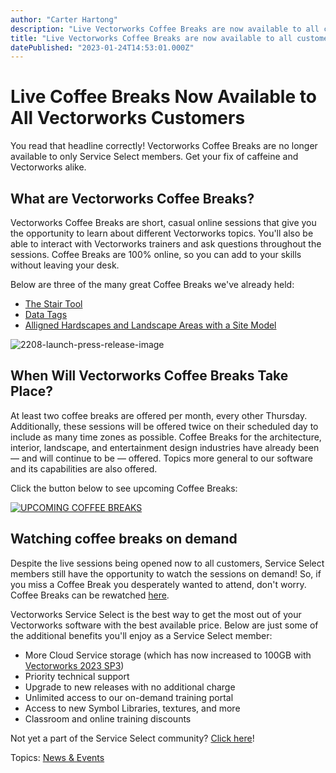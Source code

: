 ```yaml
---
author: "Carter Hartong"
description: "Live Vectorworks Coffee Breaks are now available to all customers. These sessions will let you receive training and chat about all things Vectorworks."
title: "Live Vectorworks Coffee Breaks are now available to all customers. These sessions will let you receive training and chat about all things Vectorworks." 
datePublished: "2023-01-24T14:53:01.000Z"
---
```

# Live Coffee Breaks Now Available to All Vectorworks Customers

You read that headline correctly! Vectorworks Coffee Breaks are no longer available to only Service Select members. Get your fix of caffeine and Vectorworks alike.

## What are Vectorworks Coffee Breaks?

Vectorworks Coffee Breaks are short, casual online sessions that give you the opportunity to learn about different Vectorworks topics. You'll also be able to interact with Vectorworks trainers and ask questions throughout the sessions. Coffee Breaks are 100% online, so you can add to your skills without leaving your desk.

Below are three of the many great Coffee Breaks we've already held:

* [The Stair Tool](https://university.vectorworks.net/course/view.php?id=1929)
* [Data Tags](https://university.vectorworks.net/course/view.php?id=268)
* [Alligned Hardscapes and Landscape Areas with a Site Model](https://university.vectorworks.net/course/view.php?id=1658)

![2208-launch-press-release-image](https://blog.vectorworks.net/hs-fs/hubfs/Blog%20Images/2023%20Blog%20Images/1_Roadmap/2208-launch-press-release-image.png?width=2000&height=1125&name=2208-launch-press-release-image.png)

## When Will Vectorworks Coffee Breaks Take Place?

At least two coffee breaks are offered per month, every other Thursday. Additionally, these sessions will be offered twice on their scheduled day to include as many time zones as possible. Coffee Breaks for the architecture, interior, landscape, and entertainment design industries have already been — and will continue to be — offered. Topics more general to our software and its capabilities are also offered.

Click the button below to see upcoming Coffee Breaks:

[![UPCOMING COFFEE BREAKS](https://no-cache.hubspot.com/cta/default/3018241/198bbd41-2ee2-4ae3-ba5d-d9cf356dae3a.png)](https://cta-redirect.hubspot.com/cta/redirect/3018241/198bbd41-2ee2-4ae3-ba5d-d9cf356dae3a) 

## Watching coffee breaks on demand

Despite the live sessions being opened now to all customers, Service Select members still have the opportunity to watch the sessions on demand! So, if you miss a Coffee Break you desperately wanted to attend, don't worry. Coffee Breaks can be rewatched [here](https://university.vectorworks.net/course/index.php?mycourses=0&search=UK+Content&tagfilter%5Bcategory%5D=0&tagfilter%5Btype%5D=206&tagfilter%5Bdifficulty%5D=0&categorysort=default&mycourses=0&search=VSS#coursestab).

Vectorworks Service Select is the best way to get the most out of your Vectorworks software with the best available price. Below are just some of the additional benefits you'll enjoy as a Service Select member:

* More Cloud Service storage (which has now increased to 100GB with [Vectorworks 2023 SP3](../../../net/vectorworks/blog/vectorworks-2023-service-pack-3-released.html))
* Priority technical support
* Upgrade to new releases with no additional charge
* Unlimited access to our on-demand training portal
* Access to new Symbol Libraries, textures, and more
* Classroom and online training discounts

Not yet a part of the Service Select community? [Click here](https://www.vectorworks.net/service-select)!

 Topics: [News & Events](https://blog.vectorworks.net/topic/news-events) 

 